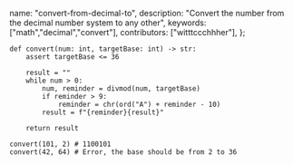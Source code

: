   name: "convert-from-decimal-to",
  description: "Convert the number from the decimal number system to any other",
  keywords: ["math","decimal","convert"],
  contributors: ["witttccchhher"],
};  

```
def convert(num: int, targetBase: int) -> str:
    assert targetBase <= 36

    result = ""
    while num > 0:
        num, reminder = divmod(num, targetBase)
        if reminder > 9:
            reminder = chr(ord("A") + reminder - 10)
        result = f"{reminder}{result}"

    return result
```

```
convert(101, 2) # 1100101
convert(42, 64) # Error, the base should be from 2 to 36
```